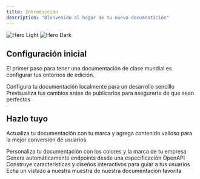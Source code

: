 ```yaml
---
title: Introducción
description: "Bienvenido al hogar de tu nueva documentación"
---
```


<img
  className="block dark:hidden"
  src="/images/hero-light.svg"
  alt="Hero Light"
/>
<img
  className="hidden dark:block"
  src="/images/hero-dark.svg"
  alt="Hero Dark"
/>

## Configuración inicial

El primer paso para tener una documentación de clase mundial es configurar tus entornos de edición.

<CardGroup cols={2}>
  <Card
    title="Edita tu Documentación"
    icon="pen-to-square"
    href="https://mintlify.com/docs/quickstart"
  >
    Configura tu documentación localmente para un desarrollo sencillo
  </Card>
  <Card
    title="Vista Previa de Cambios"
    icon="image"
    href="https://mintlify.com/docs/development"
  >
    Previsualiza tus cambios antes de publicarlos para asegurarte de que sean perfectos
  </Card>
</CardGroup>

## Hazlo tuyo

Actualiza tu documentación con tu marca y agrega contenido valioso para la mejor conversión de usuarios.

<CardGroup cols={2}>
  <Card
    title="Personaliza el Estilo"
    icon="palette"
    href="https://mintlify.com/docs/settings/global"
  >
    Personaliza tu documentación con los colores y la marca de tu empresa
  </Card>
  <Card
    title="Referencias de APIs"
    icon="code"
    href="https://mintlify.com/docs/api-playground/openapi"
  >
    Genera automáticamente endpoints desde una especificación OpenAPI
  </Card>
  <Card
    title="Añade Componentes"
    icon="screwdriver-wrench"
    href="https://mintlify.com/docs/content/components/accordions"
  >
    Construye características y diseños interactivos para guiar a tus usuarios
  </Card>
  <Card
    title="Obtén Inspiración"
    icon="stars"
    href="https://mintlify.com/docs/customers"
  >
    Echa un vistazo a nuestra muestra de nuestra documentación favorita
  </Card>
</CardGroup>